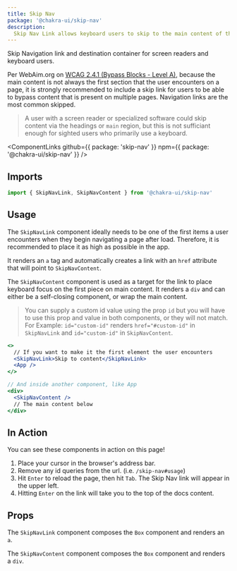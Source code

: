 ---
title: Skip Nav
package: '@chakra-ui/skip-nav'
description:
  Skip Nav Link allows keyboard users to skip to the main content of the page.
---

Skip Navigation link and destination container for screen readers and keyboard
users.

Per WebAim.org on
[WCAG 2.4.1 (Bypass Blocks - Level A)](https://webaim.org/standards/wcag/checklist#sc2.4.1),
because the main content is not always the first section that the user
encounters on a page, it is strongly recommended to include a skip link for
users to be able to bypass content that is present on multiple pages. Navigation
links are the most common skipped.

> A user with a screen reader or specialized software could skip content via the
> headings or `main` region, but this is not sufficiant enough for sighted users
> who primarily use a keyboard.

<ComponentLinks
  github={{ package: 'skip-nav' }}
  npm={{ package: '@chakra-ui/skip-nav' }}
/>

<carbon-ad></carbon-ad>

## Imports

```js
import { SkipNavLink, SkipNavContent } from '@chakra-ui/skip-nav'
```

## Usage

The `SkipNavLink` component ideally needs to be one of the first items a user
encounters when they begin navigating a page after load. Therefore, it is
recommended to place it as high as possible in the app.

It renders an `a` tag and automatically creates a link with an `href` attribute
that will point to `SkipNavContent`.

The `SkipNavContent` component is used as a target for the link to place
keyboard focus on the first piece on main content. It renders a `div` and can
either be a self-closing component, or wrap the main content.

> You can supply a custom id value using the prop `id` but you will have to use
> this prop and value in both components, or they will not match. For Example:
> `id="custom-id"` renders `href="#custom-id"` in `SkipNavLink` and
> `id="custom-id"` in `SkipNavContent`.

```jsx live=false
<>
  // If you want to make it the first element the user encounters
  <SkipNavLink>Skip to content</SkipNavLink>
  <App />
</>

// And inside another component, like App
<div>
  <SkipNavContent />
  // The main content below
</div>
```

## In Action

You can see these components in action on this page!

1. Place your cursor in the browser's address bar.
2. Remove any id queries from the url. (i.e. `/skip-nav#usage`)
3. Hit `Enter` to reload the page, then hit `Tab`. The Skip Nav link will appear
   in the upper left.
4. Hitting `Enter` on the link will take you to the top of the docs content.

## Props

The `SkipNavLink` component composes the `Box` component and renders an `a`.

The `SkipNavContent` component composes the `Box` component and renders a `div`.
